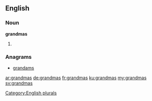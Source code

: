 ==English==

===Noun===
'''grandmas'''

# {{plural of|grandma}}

===Anagrams===
* [[grandams#English|grandams]]

[[Category:English plurals]]

[[ar:grandmas]]
[[de:grandmas]]
[[fr:grandmas]]
[[ku:grandmas]]
[[my:grandmas]]
[[sv:grandmas]]